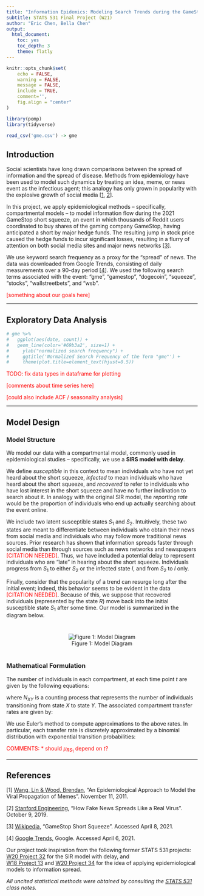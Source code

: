 ---
title: "Information Epidemics: Modeling Search Trends during the GameStop Short Squeeze Using Stochastic Compartmental Models"
subtitle: STATS 531 Final Project (W21)
author: "Eric Chen, Bella Chen"
output:
  html_document:
    toc: yes
    toc_depth: 3
    theme: flatly
---

```{r setup, include=FALSE}
knitr::opts_chunk$set(
	echo = FALSE,
	warning = FALSE,
	message = FALSE,
	include = TRUE,
	comment='',
	fig.align = "center"
)
```

```{r load_packages, include=FALSE}
library(pomp)
library(tidyverse)

read_csv('gme.csv') -> gme
```

## Introduction

Social scientists have long drawn comparisons between the spread of information and the spread of disease. Methods from epidemiology have been used to model such dynamics by treating an idea, meme, or news event as the infectious agent; this analogy has only grown in popularity with the explosive growth of social media  [[1](https://www.sciencedirect.com/science/article/pii/S0307904X11002824), [2](https://engineering.stanford.edu/magazine/article/how-fake-news-spreads-real-virus)].

In this project, we apply epidemiological methods -- specifically, compartmental models -- to model information flow during the 2021 GameStop short squeeze, an event in which thousands of Reddit users coordinated to buy shares of the gaming company GameStop, having anticipated a short by major hedge funds. The resulting jump in stock price caused the hedge funds to incur significant losses, resulting in a flurry of attention on both social media sites and major news networks [[3](https://en.wikipedia.org/wiki/GameStop_short_squeeze)].

We use keyword search frequency as a proxy for the "spread" of news. The data was downloaded from Google Trends, consisting of daily measurements over a 90-day period [[4](https://trends.google.com/trends/)]. We used the following search terms associated with the event: "gme", "gamestop", "dogecoin", "squeeze", "stocks", "wallstreetbets", and "wsb". 

<div style='color:red'>
[something about our goals here]
</div>
------------

## Exploratory Data Analysis

```{r echo=FALSE}
# gme %>%
#   ggplot(aes(date, count)) + 
#   geom_line(color='#69b3a2', size=1) +
#     ylab("normalized search frequency") +
#     ggtitle('Normalized Search Frequency of the Term "gme"') +
#     theme(plot.title=element_text(hjust=0.5))
```

<div style='color:red'>

TODO: fix data types in dataframe for plotting

[comments about time series here]

[could also include ACF / seasonality analysis]

</div>

------------

## Model Design

### Model Structure

We model our data with a compartmental model, commonly used in epidemiological studies -- specifically, we use a **SIRS model with delay**.

We define *susceptible* in this context to mean individuals who have not yet heard about the short squeeze, *infected* to mean individuals who have heard about the short squeeze, and *recovered* to refer to individuals who have lost interest in the short squeeze and have no further inclination to search about it. In analogy with the original SIR model, the *reporting rate* would be the proportion of individuals who end up actually searching about the event online.

We include two latent susceptible states $S_1$ and $S_2$. Intuitively, these two states are meant to differentiate between individuals who obtain their news from social media and individuals who may follow more traditional news sources. Prior research has shown that information spreads faster through social media than through sources such as news networks and newspapers <span style='color:red'>[CITATION NEEDED]</span>. Thus, we have included a potential delay to represent individuals who are "late" in hearing about the short squeeze. Individuals progress from $S_1$ to either $S_2$ or the infected state $I$, and from $S_2$ to $I$ only.

Finally, consider that the popularity of a trend can resurge long after the initial event; indeed, this behavior seems to be evident in the data <span style='color:red'>[CITATION NEEDED]</span>. Because of this, we suppose that recovered individuals (represented by the state $R$) move back into the initial susceptible state $S_1$ after some time. Our model is summarized in the diagram below.

<div style='margin:40px'>
<center>
![Figure 1: Model Diagram](model.png)
</center>
</div>


### Mathematical Formulation

The number of individuals in each compartment, at each time point $t$ are given by the following equations:

\begin{align*}
S_1(t) &= S_1(0) + N_{RS_1}(t) - N_{S_1S_2}(t) - N_{S_1I}(t) \\
S_2(t) &= S_2(0) + N_{S_1S_2}(t) - N_{S_2I}(t) \\
I(t) &= I(0) + N_{S_1I}(t) + N_{S_2I}(t) - N_{IR}(t) \\
R(t) &= R(0) + N_{IR}(t) - N_{RS_1}(t) \\
\end{align*}

where $N_{XY}$ is a counting process that represents the number of individuals transitioning from state $X$ to state $Y$. The associated compartment transfer rates are given by:

\begin{align*}
\frac{dN_{S_1S_2}(t)}{dt} &= \mu_{S_1S_2}S_1(t) \\
\frac{dN_{S_1I}(t)}{dt} &= \mu_{S_1I}(t)S_1(t) = \beta_1I(t)S_1(t) \\
\frac{dN_{S_2I}(t)}{dt} &= \mu_{S_2I}(t)S_2(t) = \beta_2I(t)S_2(t)\\
\frac{dN_{IR}(t)}{dt} &= \mu_{IR}I(t) \\
\frac{dN_{RS_1}(t)}{dt} &= \mu_{RS_1}R(t) \\
\end{align*}

We use Euler's method to compute approximations to the above rates. In particular, each transfer rate is discretely approximated by a binomial distribution with exponential transition probabilities:

\begin{align*}
\Delta N_{S_1S_2}(t) &\sim \mathrm{Binomial}(S_1, 1 - e^{-\mu_{S_1S_2}\Delta t}) \\
\Delta N_{S_1I}(t) &\sim \mathrm{Binomial}(S_1, 1 - e^{-\beta_1\frac{I}{N}\Delta t}) \\
\Delta N_{S_2I}(t) &\sim \mathrm{Binomial}(S_2, 1 - e^{-\beta_2\frac{I}{N}\Delta t}) \\
\Delta N_{IR}(t) &\sim \mathrm{Binomial}(I, 1 - e^{-\mu_{IR}\Delta t}) \\
\Delta N_{RS_1}(t) &\sim \mathrm{Binomial}(R, 1 - e^{-\mu_{RS_1}\Delta t}) \\
\end{align*}

<div style='color:red'>
COMMENTS:
* should $\mu_{RS_1}$ depend on $t$?
</div>

------------

## References  

[1] [Wang, Lin & Wood, Brendan](https://www.sciencedirect.com/science/article/pii/S0307904X11002824), "An Epidemiological Approach to Model the Viral Propagation of Memes". November 11, 2011.

[2] [Stanford Engineering](https://engineering.stanford.edu/magazine/article/how-fake-news-spreads-real-virus), "How Fake News Spreads Like a Real Virus". October 9, 2019.

[3] [Wikipedia](https://en.wikipedia.org/wiki/GameStop_short_squeeze), "GameStop Short Squeeze". Accessed April 8, 2021.

[4] [Google Trends](https://trends.google.com/trends/), Google. Accessed April 6, 2021.

Our project took inspiration from the following former STATS 531 projects: [W20 Project 32](https://ionides.github.io/531w20/final_project/Project32/final.html) for the SIR model with delay, and <br> [W18 Project 13](https://ionides.github.io/531w18/final_project/13/final.html) and [W20 Project 34](https://ionides.github.io/531w20/final_project/Project34/final.html) for the idea of applying epidemiological models to information spread.

*All uncited statistical methods were obtained by consulting the [STATS 531](https://ionides.github.io/531w21/) class notes.*

